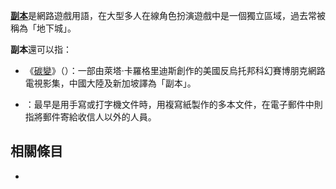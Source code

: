 '''[[副本|副本]]'''是網路遊戲用語，在大型多人在線角色扮演遊戲中是一個獨立區域，過去常被稱為「地下城」。 

'''副本'''還可以指：
* 《[[碳變|碳變]]》（{{lang-en|''Altered Carbon''}}）：一部由萊塔·卡羅格里迪斯創作的美國反烏托邦科幻賽博朋克網路電視影集，中國大陸及新加坡譯為「副本」。
* {{le|副本 (文件)|carbon copy}}：最早是用手寫或打字機文件時，用複寫紙製作的多本文件，在電子郵件中則指將郵件寄給收信人以外的人員。

== 相關條目 ==
*{{lookfrom|副本}}

{{disambig|F副|cat=二字消歧义}}